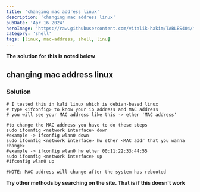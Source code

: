 ```yaml
---
title: 'changing mac address linux'
description: 'changing mac address linux'
pubDate: 'Apr 16 2024'
heroImage: 'https://raw.githubusercontent.com/vitalik-hakim/TABLES404/main/error_b/SHELL.jpg'
category: 'shell'
tags: [linux, mac-address, shell, linu]
---
```


**The solution for this is noted below**

## changing mac address linux

### Solution

```shell
# I tested this in kali linux which is debian-based linux
# type <ifconfig> to know your ip address and MAC address
# you will see your MAC address like this -> ether 'MAC address'

#to change the MAC address you have to do these steps
sudo ifconfig <network interface> down
#example -> ifconfig wlan0 down
sudo ifconfig <network interface> hw ether <MAC addr that you wanna change>
#example -> ifconfig wlan0 hw ether 00:11:22:33:44:55
sudo ifconfig <network interface> up
#ifconfig wlan0 up

#NOTE: MAC address will change after the system has rebooted
```

**Try other methods by searching on the site. That is if this doesn't work**
